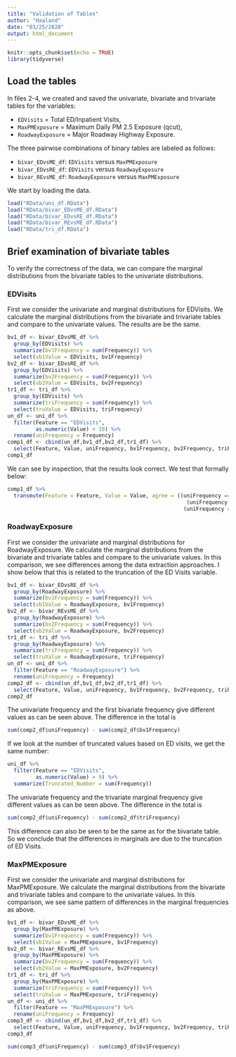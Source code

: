 ```yaml
---
title: "Validation of Tables"
author: "Haaland"
date: "03/25/2020"
output: html_document
---
```


```r
knitr::opts_chunk$set(echo = TRUE)
library(tidyverse)

```


## Load the tables

In files 2-4, we created and saved the univariate, bivariate and trivariate tables for the variables:

* `EDVisits` = Total ED/Inpatient Visits, 
* `MaxPMExposure` = Maximum Daily PM 2.5 Exposure (qcut), 
* `RoadwayExposure` = Major Roadway Highway Exposure.

The three pairwise combinations of binary tables are labeled as follows:

* `bivar_EDvsME_df`: `EDVisits` versus `MaxPMExposure`
* `bivar_EDvsRE_df`: `EDVisits` versus `RoadwayExposure`
* `bivar_REvsME_df`: `RoadwayExposure` versus `MaxPMExposure`

We start by loading the data.

```r
load("RData/uni_df.RData")
load("RData/bivar_EDvsME_df.RData")
load("RData/bivar_EDvsRE_df.RData")
load("RData/bivar_REvsME_df.RData")
load("RData/tri_df.RData")
```



## Brief examination of bivariate tables

To verify the correctness of the data, we can compare the marginal distributions from the bivariate tables to the univariate distributions.

### EDVisits

First we consider the univariate and marginal distributions for EDVisits. We calculate the marginal distributions from the bivariate and trivariate tables and compare to the univariate values. The results are be the same.

```r
bv1_df <- bivar_EDvsME_df %>%
  group_by(EDVisits) %>%
  summarize(bv1Frequency = sum(Frequency)) %>%
  select(vb1Value = EDVisits, bv1Frequency)
bv2_df <- bivar_EDvsRE_df %>%
  group_by(EDVisits) %>%
  summarize(bv2Frequency = sum(Frequency)) %>%
  select(vb2Value = EDVisits, bv2Frequency)
tr1_df <- tri_df %>%
  group_by(EDVisits) %>%
  summarize(triFrequency = sum(Frequency)) %>%
  select(truValue = EDVisits, triFrequency)
un_df <- uni_df %>%
  filter(Feature == "EDVisits",
         as.numeric(Value) < 10) %>%
  rename(uniFrequency = Frequency)
comp1_df <- cbind(un_df,bv1_df,bv2_df,tr1_df) %>%
  select(Feature, Value, uniFrequency, bv1Frequency, bv2Frequency, triFrequency)
comp1_df
```

We can see by inspection, that the results look correct. We test that formally below:

```r
comp1_df %>%
  transmute(Feature = Feature, Value = Value, agree = ((uniFrequency == bv1Frequency) & 
                                                         (uniFrequency == bv2Frequency) &
                                                        (uniFrequency == triFrequency)))
```

### RoadwayExposure

First we consider the univariate and marginal distributions for RoadwayExposure. We calculate the marginal distributions from the bivariate and trivariate tables and compare to the univariate values. In this comparison, we see differences among the data extraction approaches. I show below that this is related to the truncation of the ED Visits variable.

```r
bv1_df <- bivar_EDvsRE_df %>%
  group_by(RoadwayExposure) %>%
  summarize(bv1Frequency = sum(Frequency)) %>%
  select(vb1Value = RoadwayExposure, bv1Frequency)
bv2_df <- bivar_REvsME_df %>%
  group_by(RoadwayExposure) %>%
  summarize(bv2Frequency = sum(Frequency)) %>%
  select(vb2Value = RoadwayExposure, bv2Frequency)
tr1_df <- tri_df %>%
  group_by(RoadwayExposure) %>%
  summarize(triFrequency = sum(Frequency)) %>%
  select(truValue = RoadwayExposure, triFrequency)
un_df <- uni_df %>%
  filter(Feature == "RoadwayExposure") %>%
  rename(uniFrequency = Frequency)
comp2_df <- cbind(un_df,bv1_df,bv2_df,tr1_df) %>%
  select(Feature, Value, uniFrequency, bv1Frequency, bv2Frequency, triFrequency)
comp2_df
```

The univariate frequency and the first bivariate frequency give different values as can be seen above. The difference in the total is

```r
sum(comp2_df$uniFrequency) - sum(comp2_df$bv1Frequency)
```

If we look at the number of truncated values based on ED visits, we get the same number:

```r
uni_df %>%
  filter(Feature == "EDVisits",
         as.numeric(Value) > 9) %>%
  summarize(Truncated_Number = sum(Frequency))

```

The univariate frequency and the trivariate marginal frequency give different values as can be seen above. The difference in the total is

```r
sum(comp2_df$uniFrequency) - sum(comp2_df$triFrequency)
```

This difference can also be seen to be the same as for the bivariate table. So we conclude that the differences in marginals are due to the truncation of ED Visits.

### MaxPMExposure

First we consider the univariate and marginal distributions for MaxPMExposure. We calculate the marginal distributions from the bivariate and trivariate tables and compare to the univariate values. In this comparison, we see same pattern of differences in the marginal frequencies as above.

```r
bv1_df <- bivar_EDvsME_df %>%
  group_by(MaxPMExposure) %>%
  summarize(bv1Frequency = sum(Frequency)) %>%
  select(vb1Value = MaxPMExposure, bv1Frequency)
bv2_df <- bivar_REvsME_df %>%
  group_by(MaxPMExposure) %>%
  summarize(bv2Frequency = sum(Frequency)) %>%
  select(vb2Value = MaxPMExposure, bv2Frequency)
tr1_df <- tri_df %>%
  group_by(MaxPMExposure) %>%
  summarize(triFrequency = sum(Frequency)) %>%
  select(truValue = MaxPMExposure, triFrequency)
un_df <- uni_df %>%
  filter(Feature == "MaxPMExposure") %>%
  rename(uniFrequency = Frequency)
comp3_df <- cbind(un_df,bv1_df,bv2_df,tr1_df) %>%
  select(Feature, Value, uniFrequency, bv1Frequency, bv2Frequency, triFrequency)
comp3_df
```
```r
sum(comp3_df$uniFrequency) - sum(comp3_df$bv1Frequency)
```

